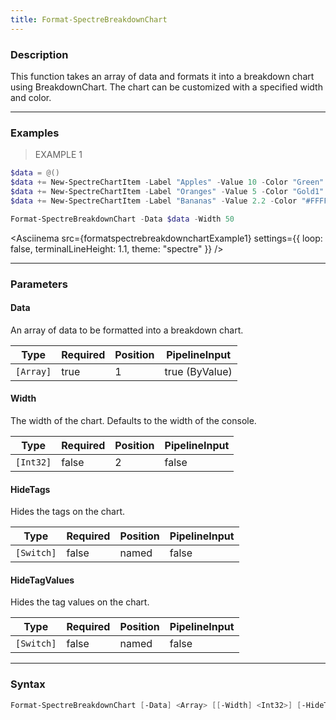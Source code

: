 ```yaml
---
title: Format-SpectreBreakdownChart
---
```









### Description

This function takes an array of data and formats it into a breakdown chart using BreakdownChart. The chart can be customized with a specified width and color.



---


### Examples
> EXAMPLE 1

```powershell
$data = @()
$data += New-SpectreChartItem -Label "Apples" -Value 10 -Color "Green"
$data += New-SpectreChartItem -Label "Oranges" -Value 5 -Color "Gold1"
$data += New-SpectreChartItem -Label "Bananas" -Value 2.2 -Color "#FFFF00"

Format-SpectreBreakdownChart -Data $data -Width 50
```
<Asciinema
    src={formatspectrebreakdownchartExample1}
    settings={{
        loop: false,
        terminalLineHeight: 1.1,
        theme: "spectre"
    }}
/>


---


### Parameters
#### **Data**

An array of data to be formatted into a breakdown chart.






|Type     |Required|Position|PipelineInput |
|---------|--------|--------|--------------|
|`[Array]`|true    |1       |true (ByValue)|



#### **Width**

The width of the chart. Defaults to the width of the console.






|Type     |Required|Position|PipelineInput|
|---------|--------|--------|-------------|
|`[Int32]`|false   |2       |false        |



#### **HideTags**

Hides the tags on the chart.






|Type      |Required|Position|PipelineInput|
|----------|--------|--------|-------------|
|`[Switch]`|false   |named   |false        |



#### **HideTagValues**

Hides the tag values on the chart.






|Type      |Required|Position|PipelineInput|
|----------|--------|--------|-------------|
|`[Switch]`|false   |named   |false        |





---


### Syntax
```powershell
Format-SpectreBreakdownChart [-Data] <Array> [[-Width] <Int32>] [-HideTags] [-HideTagValues] [<CommonParameters>]
```
